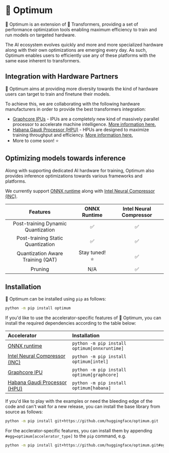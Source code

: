 <!--Copyright 2022 The HuggingFace Team. All rights reserved.

Licensed under the Apache License, Version 2.0 (the "License"); you may not use this file except in compliance with
the License. You may obtain a copy of the License at

http://www.apache.org/licenses/LICENSE-2.0

Unless required by applicable law or agreed to in writing, software distributed under the License is distributed on
an "AS IS" BASIS, WITHOUT WARRANTIES OR CONDITIONS OF ANY KIND, either express or implied. See the License for the
specific language governing permissions and limitations under the License.
-->

# 🤗 Optimum

🤗 Optimum is an extension of 🤗 Transformers, providing a set of performance optimization tools enabling maximum efficiency to train and run models on targeted hardware.

The AI ecosystem evolves quickly and more and more specialized hardware along with their own optimizations are emerging every day.
As such, Optimum enables users to efficiently use any of these platforms with the same ease inherent to transformers.


## Integration with Hardware Partners

🤗 Optimum aims at providing more diversity towards the kind of hardware users can target to train and finetune their models.

To achieve this, we are collaborating with the following hardware manufacturers in order to provide the best transformers integration:
- [Graphcore IPUs](https://github.com/huggingface/optimum-graphcore) - IPUs are a completely new kind of massively parallel processor to accelerate machine intelligence. [More information here.](https://www.graphcore.ai/products/ipu)
- [Habana Gaudi Processor (HPU)](https://github.com/huggingface/optimum-habana) - HPUs are designed to maximize training throughput and efficiency. [More information here.](https://habana.ai/training/)
- More to come soon! :star:

## Optimizing models towards inference

Along with supporting dedicated AI hardware for training, Optimum also provides inference optimizations towards various frameworks and
platforms.


We currently support [ONNX runtime](https://github.com/microsoft/onnxruntime) along with [Intel Neural Compressor (INC)](https://github.com/intel/neural-compressor).

|              Features              | ONNX Runtime  | Intel Neural Compressor |
|:----------------------------------:|:-------------:|:-----------------------:|
| Post-training Dynamic Quantization |       ✅       |            ✅            |
| Post-training Static Quantization  |       ✅       |            ✅            |
| Quantization Aware Training (QAT)  | Stay tuned! ⭐ |            ✅            |
|              Pruning               |      N/A       |            ✅            |


## Installation

🤗 Optimum can be installed using `pip` as follows:

```bash
python -m pip install optimum
```

If you'd like to use the accelerator-specific features of 🤗 Optimum, you can install the required dependencies according to the table below:

| Accelerator                                                                 | Installation                                 |
|:----------------------------------------------------------------------------|:---------------------------------------------|
| [ONNX runtime](https://github.com/microsoft/onnxruntime)                    | `python -m pip install optimum[onnxruntime]` |
| [Intel Neural Compressor (INC)](https://github.com/intel/neural-compressor) | `python -m pip install optimum[intel]`       |
| [Graphcore IPU](https://www.graphcore.ai/products/ipu)                      | `python -m pip install optimum[graphcore]`   |
| [Habana Gaudi Processor (HPU)](https://habana.ai/training/)                 | `python -m pip install optimum[habana]`      |


If you'd like to play with the examples or need the bleeding edge of the code and can't wait for a new release, you can install the base library from source as follows:

```bash
python -m pip install git+https://github.com/huggingface/optimum.git
```

For the acclerator-specific features, you can install them by appending `#egg=optimum[accelerator_type]` to the `pip` command, e.g.

```bash
python -m pip install git+https://github.com/huggingface/optimum.git#egg=optimum[onnxruntime]
```
